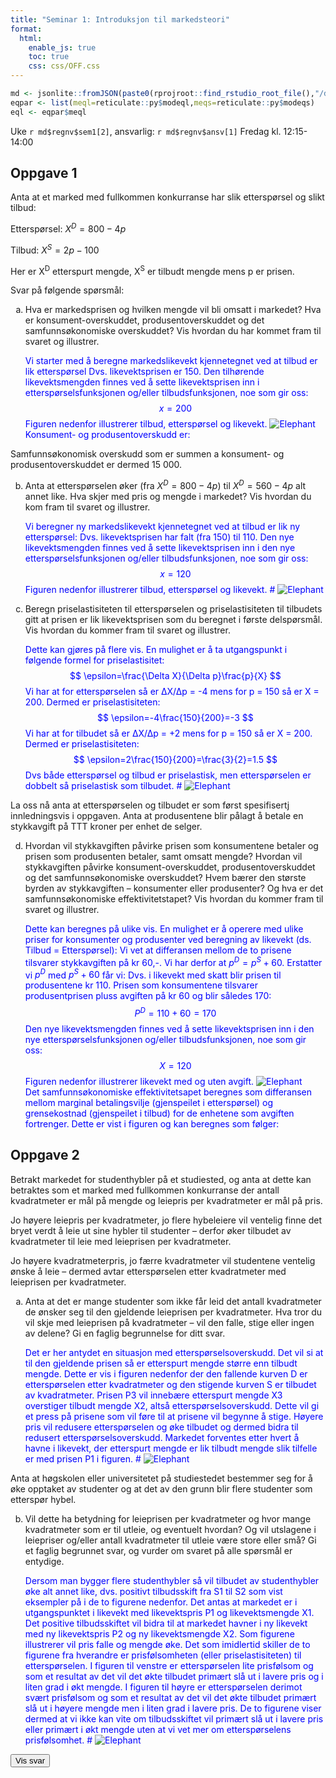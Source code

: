 ```yaml
---
title: "Seminar 1: Introduksjon til markedsteori"
format:
  html:
    enable_js: true
    toc: true
    css: css/OFF.css
---
```


```r
md <- jsonlite::fromJSON(paste0(rprojroot::find_rstudio_root_file(),"/data-raw/metadata.json"))
eqpar <- list(meql=reticulate::py$modeql,meqs=reticulate::py$modeqs)
eql <- eqpar$meql
```

Uke `r md$regnv$sem1[2]`, ansvarlig: `r md$regnv$ansv[1]`
Fredag kl. 12:15-14:00


## Oppgave 1

Anta at et marked med fullkommen konkurranse har slik etterspørsel og
slikt tilbud:

Etterspørsel: $X^{D} = 800 - 4p$

Tilbud: $X^{S} = 2p - 100$

Her er X^D^ etterspurt mengde, X^S^ er tilbudt mengde mens p er prisen.

Svar på følgende spørsmål:

a)  Hva er markedsprisen og hvilken mengde vil bli omsatt i markedet?
    Hva er konsument-overskuddet, produsentoverskuddet og det
    samfunnsøkonomiske overskuddet? Vis hvordan du har kommet fram til
    svaret og illustrer.
<p class="answer hidden">
Vi starter med å beregne markedslikevekt kjennetegnet ved at tilbud er lik etterspørsel
\begin{aligned}
2p-100=800-4p \\
6p=900
p=150
\end{aligned}
Dvs. likevektsprisen er 150. Den tilhørende likevektsmengden finnes ved å sette likevektsprisen inn i etterspørselsfunksjonen og/eller tilbudsfunksjonen, noe som gir oss:
$$
x=200
$$
Figuren nedenfor illustrerer tilbud, etterspørsel og likevekt.
![Elephant](bilder/sem1_1a.png)
<br>
Konsument- og produsentoverskudd er:
\begin{aligned}
KO=\frac{1}{2}(200-150)200=5000\\
PO=\frac{1}{2}(150-50)200=10000
\end{aligned}

Samfunnsøkonomisk overskudd som er summen a konsument- og produsentoverskuddet er dermed 15 000.
</p>

b)  Anta at etterspørselen øker (fra $X^{D} = 800 - 4p$) til
    $X^{D} = 560 - 4p$ alt annet like. Hva skjer med pris og mengde i
    markedet? Vis hvordan du kom fram til svaret og illustrer.
<p class="answer hidden">
Vi beregner ny markedslikevekt kjennetegnet ved at tilbud er lik ny etterspørsel:
\begin{aligned}
2p-100=560-4p \\
6p=660 \\
p=110
\end{aligned}
Dvs. likevektsprisen har falt (fra 150) til 110. Den nye likevektsmengden finnes ved å sette likevektsprisen inn i den nye etterspørselsfunksjonen og/eller tilbudsfunksjonen, noe som gir oss:
$$
x=120
$$
Figuren nedenfor illustrerer tilbud, etterspørsel og likevekt.
# ![Elephant](bilder/sem1_1b.png)
</p>

c)  Beregn priselastisiteten til etterspørselen og priselastisiteten til
    tilbudets gitt at prisen er lik likevektsprisen som du beregnet i
    første delspørsmål. Vis hvordan du kommer fram til svaret og
    illustrer.
<p class="answer hidden">
Dette kan gjøres på flere vis. En mulighet er å ta utgangspunkt i følgende formel for priselastisitet:
$$
\epsilon=\frac{\Delta X}{\Delta p}\frac{p}{X}
$$
Vi har at for etterspørselen så er ∆X/∆p = -4 mens for p = 150 så er X = 200. Dermed er priselastisiteten:
$$
\epsilon=-4\frac{150}{200}=-3
$$
Vi har at for tilbudet så er ∆X/∆p = +2 mens for p = 150 så er X = 200. Dermed er priselastisiteten:
$$
\epsilon=2\frac{150}{200}=\frac{3}{2}=1.5
$$
Dvs både etterspørsel og tilbud er priselastisk, men etterspørselen er dobbelt så priselastisk som tilbudet.
# ![Elephant](bilder/sem1_1c.png)
</p>

La oss nå anta at etterspørselen og tilbudet er som først spesifisertj
innledningsvis i oppgaven. Anta at produsentene blir pålagt å betale en
stykkavgift på TTT kroner per enhet de selger.

d)  Hvordan vil stykkavgiften påvirke prisen som konsumentene betaler og
    prisen som produsenten betaler, samt omsatt mengde? Hvordan vil
    stykkavgiften påvirke konsument-overskuddet, produsentoverskuddet og
    det samfunnsøkonomiske overskuddet? Hvem bærer den største byrden av
    stykkavgiften -- konsumenter eller produsenter? Og hva er det
    samfunnsøkonomiske effektivitetstapet? Vis hvordan du kommer fram
    til svaret og illustrer.
<p class="answer hidden">
Dette kan beregnes på ulike vis. En mulighet er å operere med ulike priser for konsumenter og produsenter ved beregning av likevekt (ds. Tilbud = Etterspørsel): 
\begin{aligned}
2p^S-100=800-4p^D \\
2p^S+4p^D=900
\end{aligned}
Vi vet at differansen mellom de to prisene tilsvarer stykkavgiften på kr 60,-. Vi har derfor at $p^D = p^S + 60$. Erstatter vi $p^D$ med $p^S + 60$ får vi:
\begin{aligned}
2p^S-100=800-4(p^S+60) \\
2p^S+4p^S=800+100-240=660 \\
p^S=\frac{660}{6}=110
\end{aligned}
Dvs. i likevekt med skatt blir prisen til produsentene kr 110. Prisen som konsumentene tilsvarer produsentprisen pluss avgiften på kr 60 og blir således 170: 
$$
P^D=110+60=170
$$
Den nye likevektsmengden finnes ved å sette likevektsprisen inn i den nye etterspørselsfunksjonen og/eller tilbudsfunksjonen, noe som gir oss:
$$
X=120
$$
Figuren nedenfor illustrerer likevekt med og uten avgift.
![Elephant](bilder/sem1_1d.png)
<br>
Det samfunnsøkonomiske effektivitetsapet beregnes som differansen mellom marginal betalingsvilje (gjenspeilet i etterspørsel) og grensekostnad (gjenspeilet i tilbud) for de enhetene som avgiften fortrenger. Dette er vist i figuren og kan beregnes som følger:
</p>

## Oppgave 2
Betrakt markedet for studenthybler på et studiested, og anta at dette
kan betraktes som et marked med fullkommen konkurranse der antall
kvadratmeter er mål på mengde og leiepris per kvadratmeter er mål på
pris.

Jo høyere leiepris per kvadratmeter, jo flere hybeleiere vil ventelig
finne det bryet verdt å leie ut sine hybler til studenter -- derfor øker
tilbudet av kvadratmeter til leie med leieprisen per kvadratmeter.

Jo høyere kvadratmeterpris, jo færre kvadratmeter vil studentene
ventelig ønske å leie -- dermed avtar etterspørselen etter kvadratmeter
med leieprisen per kvadratmeter.

a)  Anta at det er mange studenter som ikke får leid det antall
    kvadratmeter de ønsker seg til den gjeldende leieprisen per
    kvadratmeter. Hva tror du vil skje med leieprisen på kvadratmeter --
    vil den falle, stige eller ingen av delene? Gi en faglig begrunnelse
    for ditt svar.
<p class="answer hidden">
Det er her antydet en situasjon med etterspørselsoverskudd. Det vil si at til den gjeldende prisen så er etterspurt mengde større enn tilbudt mengde. Dette er vis i figuren nedenfor der den fallende kurven D er etterspørselen etter kvadratmeter og den stigende kurven S er tilbudet av kvadratmeter. Prisen P3 vil innebære etterspurt mengde X3 overstiger tilbudt mengde X2, altså etterspørselsoverskudd. Dette vil gi et press på prisene som vil føre til at prisene vil begynne å stige. Høyere pris vil redusere etterspørselen og øke tilbudet og dermed bidra til redusert etterspørselsoverskudd. Markedet forventes etter hvert å havne i likevekt, der etterspurt mengde er lik tilbudt mengde slik tilfelle er med prisen P1 i figuren.
# ![Elephant](bilder/sem1_2a.png)
</p>

Anta at høgskolen eller universitetet på studiestedet bestemmer seg for
å øke opptaket av studenter og at det av den grunn blir flere studenter
som etterspør hybel.

b)  Vil dette ha betydning for leieprisen per kvadratmeter og hvor mange
    kvadratmeter som er til utleie, og eventuelt hvordan? Og vil
    utslagene i leiepriser og/eller antall kvadratmeter til utleie være
    store eller små? Gi et faglig begrunnet svar, og vurder om svaret på
    alle spørsmål er entydige.
<p class="answer hidden">
Dersom man bygger flere studenthybler så vil tilbudet av studenthybler øke alt annet like, dvs. positivt tilbudsskift fra S1 til S2 som vist eksempler på i de to figurene nedenfor. Det antas at markedet er i utgangspunktet i likevekt med likevektspris P1 og likevektsmengde X1. Det positive tilbudsskiftet vil bidra til at markedet havner i ny likevekt med ny likevektspris P2 og ny likevektsmengde X2. Som figurene illustrerer vil pris falle og mengde øke. Det som imidlertid skiller de to figurene fra hverandre er prisfølsomheten (eller priselastisiteten) til etterspørselen. I figuren til venstre er etterspørselen lite prisfølsom og som et resultat av det vil det økte tilbudet primært slå ut i lavere pris og i liten grad i økt mengde. I figuren til høyre er etterspørselen derimot svært prisfølsom og som et resultat av det vil det økte tilbudet primært slå ut i høyere mengde men i liten grad i lavere pris. De to figurene viser dermed at vi ikke kan vite om tilbudsskiftet vil primært slå ut i lavere pris eller primært i økt mengde uten at vi vet mer om etterspørselens prisfølsomhet.
# ![Elephant](bilder/sem1_2b.png)
</p>

<button id="show-all-answers">Vis svar</button>

<style>
  .answer {
    color: blue;
  }
</style>
<script>
const answerToggles = document.querySelectorAll(".answer");
const showAllButton = document.getElementById("show-all-answers");

showAllButton.addEventListener("click", () => {
  answerToggles.forEach(answer => {
    answer.classList.toggle("hidden");
  });
});
</script>

